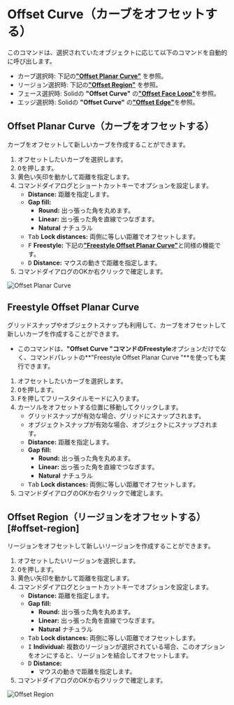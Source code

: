 
# Offset Curve（カーブをオフセットする）

<Reference shortcut="O" command="Offset Curve" button="コマンドバー右" />

このコマンドは、選択されていたオブジェクトに応じて以下のコマンドを自動的に呼び出します。

- カーブ選択時: 下記の[**"Offset Planar Curve"**](#offset-planar-curve) を参照。
- リージョン選択時: 下記の[**"Offset Region"**](#offset-region) を参照。
- フェース選択時: Solidの **"Offset Curve"** の[**"Offset Face Loop"**](../solid/offset-curve#offset-face-loop)を参照。
- エッジ選択時: Solidの **"Offset Curve"** の[**"Offset Edge"**](../solid/offset-curve#offset-edge)を参照。

## Offset Planar Curve（カーブをオフセットする）

カーブをオフセットして新しいカーブを作成することができます。

1. オフセットしたいカーブを選択します。
2. <kbd>O</kbd>を押します。
3. 黄色い矢印を動かして距離を指定します。   
4. コマンドダイアログとショートカットキーでオプションを設定します。
    - **Distance:** 距離を指定します。
    - **Gap fill:** 
        - **Round:** 出っ張った角を丸めます。
        - **Linear:** 出っ張った角を直線でつなぎます。 
        - **Natural** ナチュラル
    - <kbd>Tab</kbd> **Lock distances:** 両側に等しい距離でオフセットします。
    - <kbd>F</kbd> **Freestyle:** 下記の[**"Freestyle Offset Planar Curve"**](#freestyle-offset-planar-curve)と同様の機能です。
    - <kbd>D</kbd> **Distance:** マウスの動きで距離を指定します。
5. コマンドダイアログのOKか右クリックで確定します。

![Offset Planar Curve](/img/offset-planar-curve.gif)

## Freestyle Offset Planar Curve

グリッドスナップやオブジェクトスナップも利用して、カーブをオフセットして新しいカーブを作成することができます。

- このコマンドは、**"Offset Curve "**コマンドの**Freestyle**オプションだけでなく、コマンドパレットの**"Freestyle Offset Planar Curve "**を使っても実行できます。

1. オフセットしたいカーブを選択します。
2. <kbd>O</kbd>を押します。
3. <kbd>F</kbd>を押してフリースタイルモードに入ります。
4. カーソルをオフセットする位置に移動してクリックします。
    - グリッドスナップが有効な場合、グリッドにスナップされます。
    - オブジェクトスナップが有効な場合、オブジェクトにスナップされます。
    - **Distance:** 距離を指定します。
    - **Gap fill:**
        - **Round:** 出っ張った角を丸めます。
        - **Linear:** 出っ張った角を直線でつなぎます。 
        - **Natural** ナチュラル
    - <kbd>Tab</kbd> **Lock distances:** 両側に等しい距離でオフセットします。
5. コマンドダイアログのOKか右クリックで確定します。

## Offset Region（リージョンをオフセットする）[#offset-region]

リージョンをオフセットして新しいリージョンを作成することができます。

1. オフセットしたいリージョンを選択します。
2. <kbd>O</kbd>を押します。
3. 黄色い矢印を動かして距離を指定します。
4. コマンドダイアログとショートカットキーでオプションを設定します。
    - **Distance:** 距離を指定します。
    - **Gap fill:**
        - **Round:** 出っ張った角を丸めます。
        - **Linear:** 出っ張った角を直線でつなぎます。 
        - **Natural** ナチュラル
    - <kbd>Tab</kbd> **Lock distances:** 両側に等しい距離でオフセットします。
    - <kbd>I</kbd> **Individual:** 複数のリージョンが選択されている場合、このオプションをオンにすると、リージョンを結合してオフセットします。
    - <kbd>D</kbd> **Distance:**
        - マウスの動きで距離を指定します。
5. コマンドダイアログのOKか右クリックで確定します。

![Offset Region](/img/offset-region.gif)
